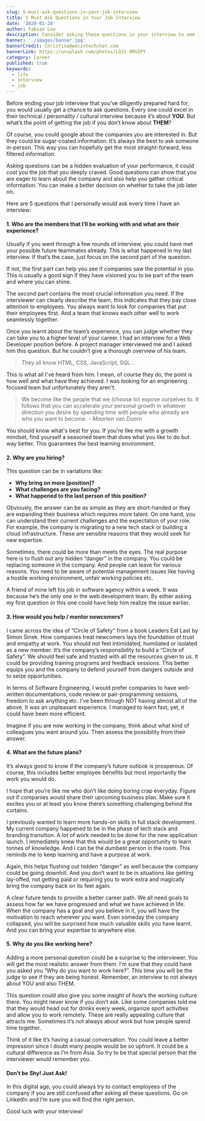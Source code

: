 ```yaml
---
slug: 5-must-ask-questions-in-your-job-interview
title: 5 Must Ask Questions in Your Job Interview
date: '2020-01-28'
author: Fabian Lee
description: Consider asking these questions in your interview to see if the job fits you.
banner: './images/banner.jpg'
bannerCredit: Christina@wocintechchat.com
bannerLink: https://unsplash.com/photos/LQ1t-8Ms5PY
category: Career
published: true
keywords:
  - life
  - interview
  - job
---
```


Before ending your job interview that you’ve diligently prepared hard for, you would usually get a chance to ask questions. Every one could excel in their technical / personality / cultural interview because it’s about **YOU**. But what’s the point of getting the job if you don’t know about **THEM**?

Of course, you could google about the companies you are interested in. But they could be sugar-coated information. It’s always the best to ask someone in-person. This way you can hopefully get the most straight-forward, less filtered information.

Asking questions can be a hidden evaluation of your performance, it could cost you the job that you deeply craved. Good questions can show that you are eager to learn about the company and also help you gather critical information. You can make a better decision on whether to take the job later on.

Here are 5 questions that I personally would ask every time I have an interview:

#### 1. Who are the members that I’ll be working with and what are their experience?

Usually if you went through a few rounds of interview, you could have met your possible future teammates already. This is what happened in my last interview. If that’s the case, just focus on the second part of the question.

If not, the first part can help you see if companies saw the potential in you. This is usually a good sign if they have visioned you to be part of the team and where you can shine.

The second part contains the most crucial information you need. If the interviewer can clearly describe the team, this indicates that they pay close attention to employees. You always want to look for companies that put their employees first. And a team that knows each other well to work seamlessly together.

Once you learnt about the team’s experience, you can judge whether they can take you to a higher level of your career. I had an interview for a Web Developer position before. A project manager interviewed me and I asked him this question. But he couldn’t give a thorough overview of his team.

> They all know HTML, CSS, JavaScript, SQL...

This is what all I've heard from him. I mean, of course they do, the point is how well and what have they achieved. I was looking for an engineering focused team but unfortunately they aren't.

> We become like the people that we (choose to) expose ourselves to. It follows that you can accelerate your personal growth in whatever direction you desire by spending time with people who already are who you want to become.  - _Maarten van Doorn_

You should know what's best for you. If you're like me with a growth mindset, find yourself a seasoned team that does what you like to do but way better. This guarantees the best learning environment.

#### 2. Why are you hiring?
This question can be in variations like:

* **Why bring on more \[position\]?**
* **What challenges are you facing?**
* **What happened to the last person of this position?**

Obviously, the answer can be as simple as they are short-handed or they are expanding their business which requires more talent. On one hand, you can understand their current challenges and the expectation of your role. For example, the company is migrating to a new tech stack or building a cloud infrastructure. These are sensible reasons that they would seek for new expertise.

Sometimes, there could be more than meets the eyes. The real purpose here is to flush out any hidden “danger” in the company. You could be replacing someone in the company. And people can leave for various reasons. You need to be aware of potential management issues like having a hostile working environment, unfair working policies etc.

A friend of mine left his job in software agency within a week. It was because he’s the only one in the web development team. By either asking my first question or this one could have help him realize the issue earlier.

#### 3. How would you help / mentor newcomers?
I came across the idea of “Circle of Safety” from a book Leaders Eat Last by Simon Sinek. How companies treat newcomers lays the foundation of trust and empathy at work. You should not feel intimidated, humiliated or isolated as a new member. It’s the company’s responsibility to build a “Circle of Safety”. We should feel safe and trusted with all the resources given to us. It could be providing training programs and feedback sessions. This better equips you and the company to defend yourself from dangers outside and to seize opportunities.

In terms of Software Engineering, I would prefer companies to have well-written documentations, code review or pair-programming sessions, freedom to ask anything etc. I’ve been through NOT having almost all of the above. It was an unpleasant experience. I managed to learn fast, yet, it could have been more efficient.

Imagine if you are now working in the company, think about what kind of colleagues you want around you. Then assess the possibility from their answer.

#### 4. What are the future plans?
It’s always good to know if the company’s future outlook is prosperous. Of course, this includes better employee benefits but most importantly the work you would do.

I hope that you’re like me who don’t like doing boring crap everyday. Figure out if companies would share their upcoming business plan. Make sure it excites you or at least you know there’s something challenging behind the curtains.

I previously wanted to learn more hands-on skills in full stack development. My current company happened to be in the phase of tech stack and branding transition. A lot of work needed to be done for the new application launch. I immediately knew that this would be a great opportunity to learn tonnes of knowledge. And I can be the dumbest person in the room. This reminds me to keep learning and have a purpose at work.

Again, this helps flushing out hidden “danger” as well because the company could be going downhill. And you don’t want to be in situations like getting lay-offed, not getting paid or requiring you to work extra and magically bring the company back on its feet again.

A clear future tends to provide a better career path. We all need goals to assess how far we have progressed and what we have achieved in life. When the company has a goal and you believe in it, you will have the motivation to reach wherever you want. Even someday the company collapsed, you will be surprised how much valuable skills you have learnt. And you can bring your expertise to anywhere else.

#### 5. Why do you like working here?
Adding a more personal question could be a surprise to the interviewer. You will get the most realistic answer from them. I’m sure that they could have you asked you “Why do you want to work here?”. This time you will be the judge to see if they are being honest. Remember, an interview to not always about YOU and also THEM.

This question could also give you some insight of how’s the working culture there. You might never know if you don’t ask. Like some companies told me that they would head out for drinks every week, organize sport activities and allow you to work remotely. These are really appealing culture that attracts me. Sometimes it’s not always about work but how people spend time together.

Think of it like it’s having a casual conversation. You could leave a better impression since I doubt many people would be so upfront. It could be a cultural difference as I’m from Asia. So try to be that special person that the interviewer would remember you.

#### Don’t be Shy! Just Ask!

In this digital age, you could always try to contact employees of the company if you are still confused after asking all these questions. Go on LinkedIn and I’m sure you will find the right person.

Good luck with your interview!
